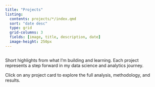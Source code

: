 ```yaml
---
title: "Projects"
listing:
  contents: projects/*/index.qmd
  sort: "date desc"
  type: grid
  grid-columns: 3
  fields: [image, title, description, date]
  image-height: 250px
---
```


## 

Short highlights from what I'm building and learning. Each project represents a step forward in my data science and analytics journey.

<div class="mt-4">
  <p class="text-muted">
    <i class="bi bi-info-circle"></i> 
    Click on any project card to explore the full analysis, methodology, and results.
  </p>
</div>